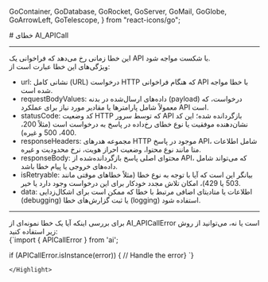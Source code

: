   GoContainer,
  GoDatabase,
  GoRocket,
  GoServer,
  GoMail,
  GoGlobe,
  GoArrowLeft,
  GoTelescope,
} from "react-icons/go";


<Layout>
<Head>
<title>مستندات خطاهای AI SDK - لیارا</title>
<meta property="og:title" content="مستندات خدمات رایانش ابری لیارا" />
<meta property="og:description" content="مستندات مربوط به "  />
<meta property="og:image" content="https://media.liara.ir/logos/liara-poster.jpg" />
</Head>
# خطای AI_APICall
<hr className="mb-2" />
این خطا زمانی رخ می‌دهد که فراخوانی یک API با شکست مواجه شود.
<div className="h-2" /> ویژگی‌های این خطا عبارت است از:
<ul>
<li><Important>url</Important>: نشانی کامل (URL) درخواست HTTP که هنگام فراخوانی API با خطا مواجه شده است.</li>
<li><Important>requestBodyValues</Important>: داده‌های ارسال‌شده در بدنه (payload) درخواست، که معمولاً شامل پارامترها یا مقادیر مورد نیاز برای عملکرد API است.</li>
<li><Important>statusCode</Important>: کد وضعیت HTTP که توسط سرور API بازگردانده شده؛ این کد نشان‌دهنده موفقیت یا نوع خطای رخ‌داده در پاسخ به درخواست است (مثلاً 200، 400، 500 و غیره).</li>
<li><Important>responseHeaders</Important>: مجموعه هدرهای HTTP موجود در پاسخ API، شامل اطلاعات متا مانند نوع محتوا، وضعیت احراز هویت، نرخ محدودیت و غیره.</li>
<li><Important>responseBody</Important>: محتوای اصلی پاسخ بازگردانده‌شده از API، که می‌تواند شامل داده‌های خروجی یا پیام خطا باشد.</li>
<li><Important>isRetryable</Important>: بیانگر این است که آیا با توجه به نوع خطا (مثلاً خطاهای موقتی مانند 503 یا 429)، امکان تلاش مجدد خودکار برای این درخواست وجود دارد یا خیر.</li>
<li><Important>data</Important>: اطلاعات یا متادیتای اضافی مرتبط با خطا که ممکن است برای اشکال‌زدایی (debugging) یا ثبت گزارش‌های خطا (logging) استفاده شود.</li>
</ul>
<hr className="mb-2" />
<Section id="errors" title="بررسی خطا" />
<div className="h-2" />  
برای بررسی اینکه آیا یک خطا نمونه‌ای از AI_APICallError است یا نه، می‌توانید از روش زیر استفاده کنید:
<div className="h-2" />
<div dir='ltr'>
    <Highlight className="js">
        {`import { APICallError } from 'ai';

if (APICallError.isInstance(error)) {
  // Handle the error}
  `}

    </Highlight>
</div>
</Layout>